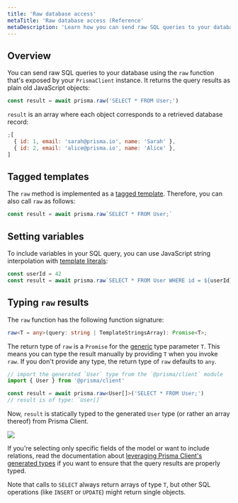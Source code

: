 ```yaml
---
title: 'Raw database access'
metaTitle: 'Raw database access (Reference'
metaDescription: 'Learn how you can send raw SQL queries to your database using the raw() method from the Prisma Client API.'
---
```


## Overview

You can send raw SQL queries to your database using the `raw` function that's exposed by your `PrismaClient` instance. It returns the query results as plain old JavaScript objects:

```ts
const result = await prisma.raw('SELECT * FROM User;')
```

`result` is an array where each object corresponds to a retrieved database record:

```js
;[
  { id: 1, email: 'sarah@prisma.io', name: 'Sarah' },
  { id: 2, email: 'alice@prisma.io', name: 'Alice' },
]
```

## Tagged templates

The `raw` method is implemented as a [tagged template](https://developer.mozilla.org/en-US/docs/Web/JavaScript/Reference/Template_literals#Tagged_templates). Therefore, you can also call `raw` as follows:

```ts
const result = await prisma.raw`SELECT * FROM User;`
```

## Setting variables

To include variables in your SQL query, you can use JavaScript string interpolation with [template literals](https://developer.mozilla.org/en-US/docs/Web/JavaScript/Reference/Template_literals):

```ts
const userId = 42
const result = await prisma.raw`SELECT * FROM User WHERE id = ${userId};`
```

## Typing `raw` results

The `raw` function has the following function signature:

```ts
raw<T = any>(query: string | TemplateStringsArray): Promise<T>;
```

The return type of `raw` is a `Promise` for the [generic](https://www.typescriptlang.org/docs/handbook/generics.html) type parameter `T`. This means you can type the result manually by providing `T` when you invoke `raw`. If you don't provide any type, the return type of `raw` defaults to `any`.

```ts
// import the generated `User` type from the `@prisma/client` module
import { User } from '@prisma/client'

const result = await prisma.raw<User[]>('SELECT * FROM User;')
// result is of type: `User[]`
```

Now, `result` is statically typed to the generated `User` type (or rather an array thereof) from Prisma Client.

![](https://imgur.com/H2TCRc5.png)

If you're selecting only specific fields of the model or want to include relations, read the documentation about [leveraging Prisma Client's generated types](./advanced-usage-of-generated-types) if you want to ensure that the query results are properly typed.

Note that calls to `SELECT` always return arrays of type `T`, but other SQL operations (like `INSERT` or `UPDATE`) might return single objects.
